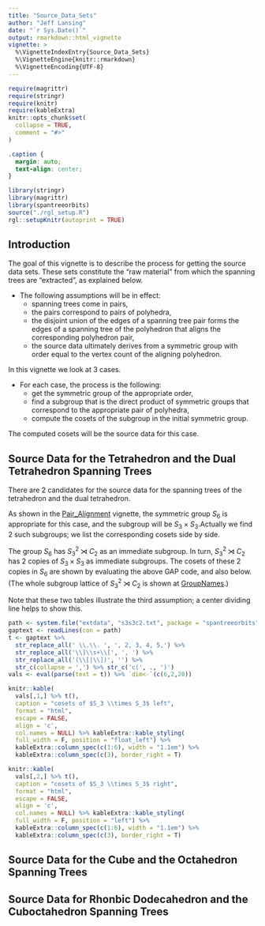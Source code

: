 ```yaml
---
title: "Source_Data_Sets"
author: "Jeff Lansing"
date: "`r Sys.Date()`"
output: rmarkdown::html_vignette
vignette: >
  %\VignetteIndexEntry{Source_Data_Sets}
  %\VignetteEngine{knitr::rmarkdown}
  %\VignetteEncoding{UTF-8}
---
```


```r
require(magrittr)
require(stringr)
require(knitr)
require(kableExtra)
knitr::opts_chunk$set(
  collapse = TRUE,
  comment = "#>"
)
```

```css
.caption {
  margin: auto;
  text-align: center;
}
```
```r
library(stringr)
library(magrittr)
library(spantreeorbits)
source("./rgl_setup.R")
rgl::setupKnitr(autoprint = TRUE)
```

```{=html}
<script type="text/javascript" id="MathJax-script" async
  src="https://cdn.jsdelivr.net/npm/mathjax@3/es5/tex-mml-chtml.js">
</script>
```

## Introduction

The goal of this vignette is to describe the process for getting the source data sets. These sets constitute the "raw material" from which the spanning trees are "extracted", as explained below.

* The following assumptions will be in effect:
  + spanning trees come in pairs,
  + the pairs correspond to pairs of polyhedra,
  + the disjoint union of the edges of a spanning tree pair forms the edges of a spanning tree of the polyhedron that aligns the corresponding polyhedron pair,
  + the source data ultimately derives from a symmetric group with order equal to the vertex count of the aligning polyhedron.
  
In this vignette we look at 3 cases.

* For each case, the process is the following:
  + get the symmetric group of the appropriate order,
  + find a subgroup that is the direct product of symmetric groups that correspond to the appropriate pair of polyhedra,
  + compute the cosets of the subgroup in the initial symmetric group.
  
The computed cosets will be the source data for this case.
  
## Source Data for the Tetrahedron and the Dual Tetrahedron Spanning Trees

There are 2 candidates for the source data for the spanning trees of the tetrahedron and the dual tetrahedron.

As shown in the [Pair_Alignment](Pair_Alignment.html) vignette, the symmetric group $S_6$ is appropriate for this case, and the subgroup will be $S_3 \times S_3$.Actually we find 2 such subgroups; we list the corresponding cosets side by side.

```{=html}
<div>
<script src="https://sagecell.sagemath.org/static/embedded_sagecell.js" data-external="1"></script>
<div id="cell2">
<script type="text/x-sage">
s6 := SymmetricGroup(6);;
ll6 := LowLayerSubgroups(s6,1);;
Display(List(ll6, Order));
s3s3c2 := ll6[6];;
ll66 := LowLayerSubgroups(s3s3c2,1);;
Display(List(ll66, StructureDescription));
rt2:=RightTransversal(s6, ll66[2]);;
lr2 := List(rt2, x -> ListPerm(x,6));;
rt3:=RightTransversal(s6, ll66[3]);;
lr3 := List(rt3, x -> ListPerm(x,6));;
for i in [1..Length(rt2)] do Print(lr2[i], "\t", lr3[i], "\n");; od;;
</script>
</div>
<script>
sagecell.makeSagecell({
inputLocation: '#cell2',
languages: ['gap'],
//Focus the editor
callback: function() {$('#cell2').find(".CodeMirror").get(0).CodeMirror.focus();}
});
</script>
</div>
```

The group $S_6$ has $S_3^2 \rtimes C_2$ as an immediate subgroup. In turn, $S_3^2 \rtimes C_2$ has 2 copies of $S_3 \times S_3$ as immediate subgroups. The cosets of these 2 copies in $S_6$ are shown by evaluating the above GAP code, and also below. (The whole subgroup lattice of $S_3^2 \rtimes C_2$ is shown at [GroupNames](https://people.maths.bris.ac.uk/~matyd/GroupNames/61/S3wrC2.html).)

Note that these two tables illustrate the third assumption; a center dividing line helps to show this.

```r
path <- system.file("extdata", "s3s3c2.txt", package = "spantreeorbits", mustWork = TRUE)
gaptext <- readLines(con = path) 
t <- gaptext %>% 
  str_replace_all(' \\.\\. ', ', 2, 3, 4, 5,') %>% 
  str_replace_all('\\]\\s+\\[', ', ') %>% 
  str_replace_all('(\\[|\\])', '') %>% 
  str_c(collapse = ',') %>% str_c('c(', ., ')')
vals <- eval(parse(text = t)) %>% `dim<-`(c(6,2,20))

knitr::kable(
  vals[,1,] %>% t(),
  caption = "cosets of $S_3 \\times S_3$ left",
  format = "html",
  escape = FALSE,
  align = 'c',
  col.names = NULL) %>% kableExtra::kable_styling(
  full_width = F, position = "float_left") %>% 
  kableExtra::column_spec(c(1:6), width = "1.1em") %>% 
  kableExtra::column_spec(c(3), border_right = T)

knitr::kable(
  vals[,2,] %>% t(),
  caption = "cosets of $S_3 \\times S_3$ right",
  format = "html",
  escape = FALSE,
  align = 'c',
  col.names = NULL) %>% kableExtra::kable_styling(
  full_width = F, position = "left") %>% 
  kableExtra::column_spec(c(1:6), width = "1.1em") %>% 
  kableExtra::column_spec(c(3), border_right = T)
```


## Source Data for the Cube and the Octahedron Spanning Trees

## Source Data for Rhonbic Dodecahedron and the Cuboctahedron Spanning Trees

